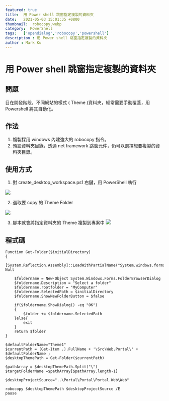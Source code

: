 ```yaml
---
featured: true
title:  用 Power shell 跳窗指定複製的資料夾
date:   2021-05-03 15:01:35 +0800
thumbnail:  robocopy.webp
category:  PowerShell
tags:   ['opendialog','robocopy','powershell']
description : 用 Power shell 跳窗指定複製的資料夾
author : Mark Ku
---
```


# 用 Power shell 跳窗指定複製的資料夾
## 問題
目在開發階段，不同網站的樣式 ( Theme )資料夾，經常需要手動覆蓋，用Powershell 將其自動化。

## 作法
1. 複製採用 windows 內建強大的 robocopy 指令。
2. 預設資料夾目錄，透過 net framework 跳窗元件，仍可以選擇想要複製的資料夾目錄。


## 使用方式
1. 對 create_desktop_workspace.ps1 右鍵，用 PowerShell 執行

![](https://i.imgur.com/y4bvyXF.webp)

2. 選取要 copy 的 Theme Folder 

![](https://i.imgur.com/1CJbX54.webp)

3. 腳本就會將指定資料夾的 Theme 複製到專案中
![](https://i.imgur.com/dwiYrGX.webp)

## 程式碼
```
Function Get-Folder($initialDirectory)
{
    [System.Reflection.Assembly]::LoadWithPartialName("System.windows.forms")|Out-Null

    $foldername = New-Object System.Windows.Forms.FolderBrowserDialog
    $foldername.Description = "Select a folder"
    $foldername.rootfolder = "MyComputer"
    $foldername.SelectedPath = $initialDirectory
	$foldername.ShowNewFolderButton = $false
	
    if($foldername.ShowDialog() -eq "OK")
    {		
        $folder += $foldername.SelectedPath
    }else{
		exit		
	}
    return $folder
}

$defaultFolderName="Theme1"
$currentPath = (Get-Item .).FullName + '\Src\Web.Portal\' + $defaultFolderName ;
$desktopThemePath = Get-Folder($currentPath)

$pathArray = $desktopThemePath.Split("\")
$targetFolderName =$pathArray[$pathArray.length-1]

$desktopProjectSource="..\Portal\Portal\Portal.Web\Web"

robocopy $desktopThemePath $desktopProjectSource /E
pause


```

